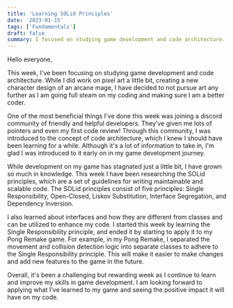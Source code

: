 ```yaml
---
title: 'Learning SOLid Principles'
date: '2023-01-15'
tags: ['Fundamentals']
draft: false
summary: I focused on studying game development and code architecture.
---
```


Hello everyone,

This week, I've been focusing on studying game development and code architecture. While I did work on pixel art a little bit, creating a new character design of an arcane mage, I have decided to not pursue art any further as I am going full steam on my coding and making sure I am a better coder.

One of the most beneficial things I've done this week was joining a discord community of friendly and helpful developers. They've given me lots of pointers and even my first code review! Through this community, I was introduced to the concept of code architecture, which I knew I should have been learning for a while. Although it's a lot of information to take in, I'm glad I was introduced to it early on in my game development journey.

While development on my game has stagnated just a little bit, I have grown so much in knowledge. This week I have been researching the SOLid principles, which are a set of guidelines for writing maintainable and scalable code. The SOLid principles consist of five principles: Single Responsibility, Open-Closed, Liskov Substitution, Interface Segregation, and Dependency Inversion.

I also learned about interfaces and how they are different from classes and can be utilized to enhance my code. I started this week by learning the Single Responsibility principle, and ended it by starting to apply it to my Pong Remake game. For example, in my Pong Remake, I separated the movement and collision detection logic into separate classes to adhere to the Single Responsibility principle. This will make it easier to make changes and add new features to the game in the future.

Overall, it's been a challenging but rewarding week as I continue to learn and improve my skills in game development. I am looking forward to applying what I've learned to my game and seeing the positive impact it will have on my code.
